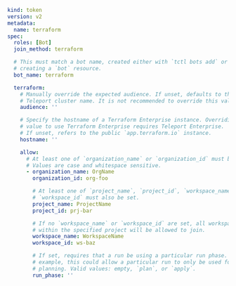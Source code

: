 ```yaml
kind: token
version: v2
metadata:
  name: terraform
spec:
  roles: [Bot]
  join_method: terraform

  # This must match a bot name, created either with `tctl bots add` or by
  # creating a `bot` resource.
  bot_name: terraform

  terraform:
    # Manually override the expected audience. If unset, defaults to the
    # Teleport cluster name. It is not recommended to override this value.
    audience: ''

    # Specify the hostname of a Terraform Enterprise instance. Overriding this
    # value to use Terraform Enterprise requires Teleport Enterprise.
    # If unset, refers to the public `app.terraform.io` instance.
    hostname: ''

    allow:
      # At least one of `organization_name` or `organization_id` must be set.
      # Values are case and whitespace sensitive.
      - organization_name: OrgName
        organization_id: org-foo

        # At least one of `project_name`, `project_id`, `workspace_name`, or
        # `workspace_id` must also be set.
        project_name: ProjectName
        project_id: prj-bar

        # If no `workspace_name` or `workspace_id` are set, all workspaces
        # within the specified project will be allowed to join.
        workspace_name: WorkspaceName
        workspace_id: ws-baz

        # If set, requires that a run be using a particular run phase. For
        # example, this could allow a particular run to only be used for
        # planning. Valid values: empty, `plan`, or `apply`.
        run_phase: ''
```
